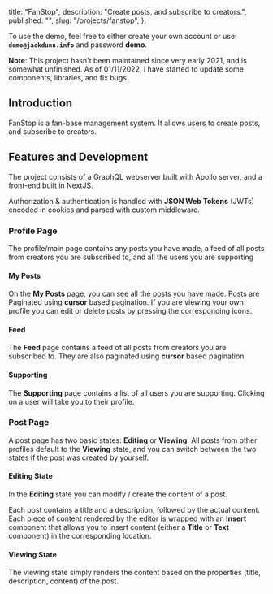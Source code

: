   title: "FanStop",
  description: "Create posts, and subscribe to creators.",
  published: "",
  slug: "/projects/fanstop",
};

<MarkdownTitle metadata={metadata} />

To use the demo, feel free to either create your own account or use:
**`demo@jackdunn.info`** and password **demo**.

**Note**: This project hasn't been maintained since very early 2021, and is somewhat unfinished.
As of 01/11/2022, I have started to update some components, libraries, and fix bugs.

## Introduction
FanStop is a fan-base management system. It allows users to create posts, and subscribe to creators.

## Features and Development

The project consists of a GraphQL webserver built with Apollo server,
and a front-end built in NextJS.

Authorization & authentication is handled with **JSON Web Tokens** (JWTs) encoded in cookies and parsed with custom middleware.

### Profile Page

The profile/main page contains any posts you have made,
a feed of all posts from creators you are subscribed to,
and all the users you are supporting

#### My Posts

On the **My Posts** page, you can see all the posts you have made.
Posts are Paginated using **cursor** based pagination.
If you are viewing your own profile you can edit or delete posts by pressing the corresponding icons.

#### Feed

The **Feed** page contains a feed of all posts from creators you are subscribed to.
They are also paginated using **cursor** based pagination.

#### Supporting

The **Supporting** page contains a list of all users you are supporting. Clicking on a user will take you to their profile.

### Post Page

A post page has two basic states: **Editing** or **Viewing**.
All posts from other profiles default to the **Viewing** state, and you can switch between the two states if the post was created by yourself.

#### Editing State

In the **Editing** state you can modify / create the content of a post.

Each post contains a title and a description, followed by the actual content.
Each piece of content rendered by the editor is wrapped with an **Insert** component that allows you to insert content (either a **Title** or **Text** component) in the corresponding location.

#### Viewing State

The viewing state simply renders the content based on the properties (title, description, content) of the post.

